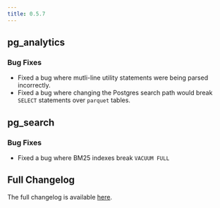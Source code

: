 ```yaml
---
title: 0.5.7
---
```


## pg_analytics

### Bug Fixes

- Fixed a bug where mutli-line utility statements were being parsed incorrectly.
- Fixed a bug where changing the Postgres search path would break `SELECT` statements over `parquet` tables.

## pg_search

### Bug Fixes

- Fixed a bug where BM25 indexes break `VACUUM FULL`

## Full Changelog

The full changelog is available [here](https://github.com/paradedb/paradedb/releases/tag/v0.5.7).
